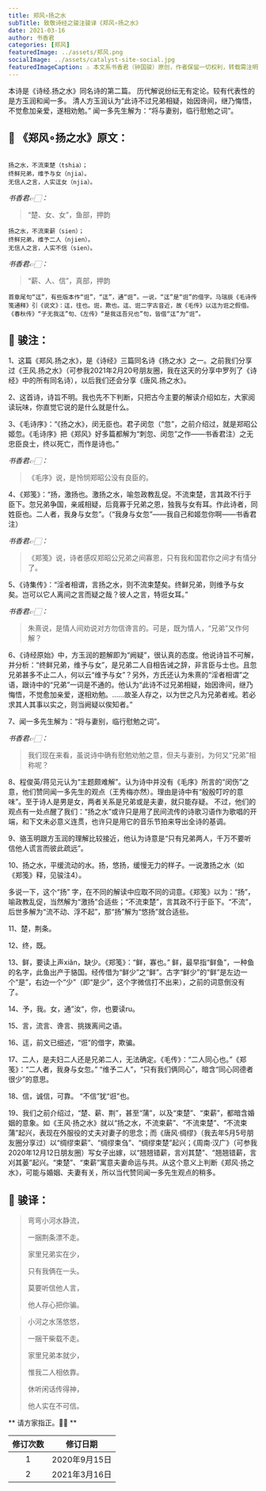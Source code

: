 ```yaml
---
title: 郑风∘扬之水
subTitle: 致敬诗经之骏注骏译《郑风∘扬之水》 
date: 2021-03-16 
author: 书香君
categories: [郑风]
featuredImage: ../assets/郑风.png
socialImage: ../assets/catalyst-site-social.jpg
featuredImageCaption: ⚠️️ 本文系书香君（钟国骏）原创，作者保留一切权利，转载需注明出处。
---
```


本诗是《诗经.扬之水》同名诗的第二篇。
历代解说纷纭无有定论。较有代表性的是方玉润和闻一多。
清人方玉润认为“此诗不过兄弟相疑，始因谗间，继乃悔悟，不觉愈加亲爱，遂相劝勉。”
闻一多先生解为：“将与妻别，临行慰勉之词”。

## 🌼 《郑风∘扬之水》原文：
```

扬之水，不流束楚（tshia）；
终鲜兄弟，维予与女（njia）。
无信人之言，人实迋女（njia）。

```
*书香君👉🏻：* 

> “楚、女、女”，鱼部，押韵

```
扬之水，不流束薪（sien）；
终鲜兄弟，维予二人（njien）。
无信人之言，人实不信（sien）。

```
*书香君👉🏻：* 

> “薪、人、信”，真部，押韵

```
首章尾句“迋”，有些版本作“诳”，“迋”，通“诳”。一说，“迋”是“诳”的借字。马瑞辰《毛诗传笺通释》引《说文》：迋，往也。诳，欺也。迋、诳二字古音近，故《毛传》以迋为诳之假借。
《春秋传》“子无我迋”句、《左传》“是我迋吾兄也”句，皆借“迋”为“诳”。

```
## 🍁️ 骏注：

1、这篇《郑风.扬之水》，是《诗经》三篇同名诗《扬之水》之一。之前我们分享过《王风.扬之水》（可参我2021年2月20号朋友圈，我在这天的分享中罗列了《诗经》中的所有同名诗），以后我们还会分享《唐风.扬之水》。

2、这首诗，诗旨不明。我也先不下判断，只把古今主要的解读介绍如左，大家阅读玩味，你直觉它说的是什么就是什么。

3、《毛诗序》：“《扬之水》，闵无臣也。君子闵忽（“忽”，之前介绍过，就是郑昭公姬忽。《毛诗序》把《郑风》好多篇都解为“刺忽、闵忽”之作——书香君注）之无忠臣良士，终以死亡，而作是诗也。”

*书香君👉🏻：* 

> 《毛序》说，是怜悯郑昭公没有良臣的。

4、《郑笺》：“扬，激扬也。激扬之水，喻忽政教乱促。不流束楚，言其政不行于臣下。忽兄弟争国，亲戚相疑，后竟寡于兄弟之恩，独我与女有耳。作此诗者，同姓臣也。二人者，我身与女忽”。（“我身与女忽”——我自己和姬忽你啊——书香君注）

*书香君👉🏻：* 

> 《郑笺》说，诗者感叹郑昭公兄弟之间寡恩，只有我和国君你之间才有情分了。

5、《诗集传》：“淫者相谓，言扬之水，则不流束楚矣。终鲜兄弟，则维予与女矣。岂可以它人离间之言而疑之哉？彼人之言，特诳女耳。”

*书香君👉🏻：* 

> 朱熹说，是情人间劝说对方勿信谗言的。可是，既为情人，“兄弟”又作何解？

6、《诗经原始》中，方玉润的题解即为“阙疑”，很认真的态度。他说诗旨不可解，并分析：“终鲜兄弟，维予与女”，是兄弟二人自相告诫之辞，非言臣与士也。且忽兄弟甚多不止二人，何以云“维予与女”？另外，方氏还认为朱熹的“淫者相谓”之语，跟诗中的“兄弟”一词是不通的。他认为“此诗不过兄弟相疑，始因谗间，继乃悔悟，不觉愈加亲爱，遂相劝勉。……故圣人存之，以为世之凡为兄弟者戒。若必求其人其事以实之，则当阙疑以俟知者。”

7、闻一多先生解为：“将与妻别，临行慰勉之词”。

*书香君👉🏻：* 

> 我们现在来看，虽说诗中确有慰勉劝勉之意，但夫与妻别，为何又“兄弟”相称呢？

8、程俊英/蒋见元认为“主题颇难解”。认为诗中并没有《毛序》所言的“闵伤”之意，他们赞同闻一多先生的观点（王秀梅亦然）。理由是诗中有“殷殷叮咛的意味”。至于诗人是男是女，两者关系是兄弟或是夫妻，就只能存疑。
不过，他们的观点有一处点醒了我们：“扬之水”或许只是用了民间流传的诗歌习语作为歌唱的开端，和下文未必意义连贯，也许只是用它的音乐节拍来导出全诗的基调。

9、骆玉明跟方玉润的理解比较接近，他认为诗意是“只有兄弟两人，千万不要听信他人谎言而彼此疏远”。

10、扬之水，平缓流动的水。扬，悠扬，缓慢无力的样子。一说激扬之水（如《郑笺》释，见骏注4）。

多说一下，这个“扬”
字，在不同的解读中应取不同的词意。《郑笺》以为：“扬”，喻政教乱促，当然解为“激扬”合适些；“不流束楚”，言其政不行于臣下。“不流”，后世多解为“流不动、浮不起”，那“扬”解为“悠扬”就合适些。

11、楚，荆条。

12、终，既。

13、鲜，要读上声xiǎn，缺少。《郑笺》：“鲜，寡也。”
鲜，最早指“鲜鱼”，一种鱼的名字，此鱼出产于貉国。经传借为“鲜少”之“鲜”。古字“鲜少”的“鲜”是左边一个“是”，右边一个“少”（即“是少”，这个字微信打不出来），之前的词意倒没有了。

14、予，我。女，通”汝“，你，也要读ru。

15、言，流言、谗言、挑拨离间之语。

16、迋，前文已细述，“诳”的借字，欺骗。

17、二人，是夫妇二人还是兄弟二人，无法确定。《毛传》：“二人同心也。”《郑笺》：“二人者，我身与女忽。”
“维予二人”，“只有我们俩同心”，暗含“同心同德者很少”的意思。

18、信，诚信，可靠。
“不信”犹“诳”也。

19、我们之前介绍过，“楚、薪、荆”，甚至“蒲”，以及“束楚”、“束薪”，都暗含婚姻的意象。如《王风·扬之水》就以“扬之水，不流束薪”、“不流束楚”、“不流束蒲”起兴，表现在外服役的丈夫对妻子的思念；而《唐风·绸缪》（我去年5月5号朋友圈分享过）以“绸缪束薪”、“绸缪束刍”、“绸缪束楚”起兴；《周南·汉广》（可参我2020年12月12日朋友圈）写女子出嫁，以“翘翘错薪，言刈其楚”、“翘翘错薪，言刈其蒌”起兴。“束楚”、“束薪”寓意夫妻命运与共。从这个意义上判断《郑风·扬之水》，可能与婚姻、夫妻有关，所以当代赞同闻一多先生观点的稍多。

## 🍁️ 骏译：

> 弯弯小河水静流，
> 
> 一捆荆条漂不走。
> 
> 家里兄弟实在少，
> 
> 只有我俩在一头。
> 
> 莫要听信他人言，
> 
> 他人存心把你骗。

> 小河之水荡悠悠，
> 
> 一捆干柴载不走。
> 
> 家里兄弟本就少，
> 
> 惟我二人相依靠。
> 
> 休听闲话传得神，
> 
> 他人实在不可信。

** 请方家指正。🙏🏻 **

| 修订次数      | 修订日期 | 
|   :----: |    :----:   | 
| 1    | 2020年9月15日       | 
| 2    | 2021年3月16日       | 
